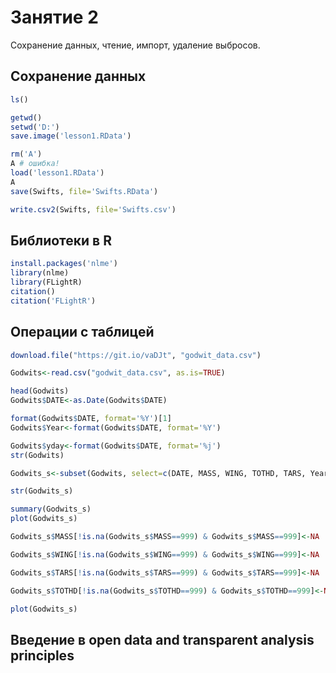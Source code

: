 # Занятие 2
Сохранение данных, чтение, импорт, удаление выбросов.

## Cохранение данных
```r
ls()

getwd()
setwd('D:')
save.image('lesson1.RData')

rm('A')
A # ошибка!
load('lesson1.RData')
A
save(Swifts, file='Swifts.RData')

write.csv2(Swifts, file='Swifts.csv')
```

## Библиотеки в R
```r
install.packages('nlme')
library(nlme)
library(FLightR)
citation()
citation('FLightR')
```

## Операции с таблицей
```r
download.file("https://git.io/vaDJt", "godwit_data.csv")

Godwits<-read.csv("godwit_data.csv", as.is=TRUE)

head(Godwits)
Godwits$DATE<-as.Date(Godwits$DATE)

format(Godwits$DATE, format='%Y')[1]
Godwits$Year<-format(Godwits$DATE, format='%Y')

Godwits$yday<-format(Godwits$DATE, format='%j')
str(Godwits)

Godwits_s<-subset(Godwits, select=c(DATE, MASS, WING, TOTHD, TARS, Year, yday))

str(Godwits_s)

summary(Godwits_s)
plot(Godwits_s)

Godwits_s$MASS[!is.na(Godwits_s$MASS==999) & Godwits_s$MASS==999]<-NA

Godwits_s$WING[!is.na(Godwits_s$WING==999) & Godwits_s$WING==999]<-NA

Godwits_s$TARS[!is.na(Godwits_s$TARS==999) & Godwits_s$TARS==999]<-NA

Godwits_s$TOTHD[!is.na(Godwits_s$TOTHD==999) & Godwits_s$TOTHD==999]<-NA

plot(Godwits_s)
```
## Введение в open data and transparent analysis principles
